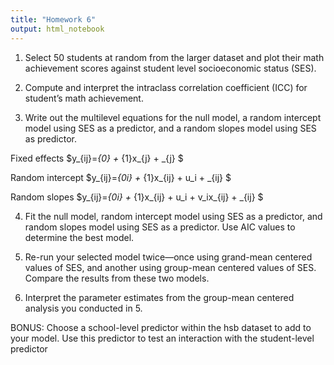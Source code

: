 ```yaml
---
title: "Homework 6"
output: html_notebook
---
```


1.	Select 50 students at random from the larger dataset and plot their math achievement scores against student level socioeconomic status (SES).



2.	Compute and interpret the intraclass correlation coefficient (ICC) for student’s math achievement.



3.	Write out the multilevel equations for the null model, a random intercept model using SES as a predictor, and a random slopes model using SES as predictor.


Fixed effects
$y_{ij}=\beta_{0} + \beta_{1}x_{j} + \epsilon_{j} $

Random intercept
$y_{ij}=\beta_{0i} + \beta_{1}x_{ij} + u_i + \epsilon_{ij} $

Random slopes
$y_{ij}=\beta_{0i} + \beta_{1}x_{ij} + u_i + v_ix_{ij} + \epsilon_{ij} $

4.	Fit the null model, random intercept model using SES as a predictor, and random slopes model using SES as a predictor. Use AIC values to determine the best model. 

5.	Re-run your selected model twice—once using grand-mean centered values of SES, and another using group-mean centered values of SES. Compare the results from these two models.

6.	Interpret the parameter estimates from the group-mean centered analysis you conducted in 5.

BONUS: Choose a school-level predictor within the hsb dataset to add to your model. Use this predictor to test an interaction with the student-level predictor 